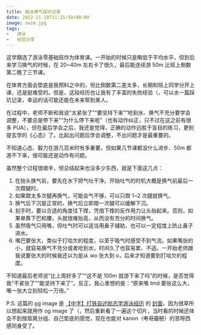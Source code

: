```yaml
---
title: 蛙泳换气踩坑记录
date: 2022-11-10T11:25:58+08:00
image: swim.jpg
tags:
-   游泳
-   经验分享
---
```


这学期选了游泳零基础班作为体育课。一开始的时候只是略低于平均水平，但到后来学习换气的时候，在 20~40m 左右卡了很久，最后能连续游 50m 比班上倒数第二晚了三节课。

在体育方面会垫底是我预料之中的，但比倒数第二差太多，长期和班上同学分开上课，还是挺难受的。但是，这段经历也让我有了丰富的失败经验（，可以水一篇踩坑记录，幸运的话可能还能在未来帮到某人。

<Excerpt />

在过程中，老师不断和我说“太紧张了”“要坚持下来”“呛到水、换气不充分要学会调整，不要总是停下来”“为什么停下来呢”（也有动作纠正，只不过在这之前有很多 PUA），但在最后学会之后，我还是觉得，正确的动作远胜于盲目的练习，更别提玄学的《心态》了。比起出问题后学会调整，不出问题才是最重要的。

不知道心态、毅力在游几百米时有多重要，但如果几节课都没什么进步、50m 都游不下来，很可能还是动作有问题。

虽然整个过程很艰辛，但总结起来也没多少东西，就是下面这几点：

1.  在抬头换气前，要先在水下把气吐干净。开始吐气的时机大概是换气前最后一次蹬腿时。
2.  如果蹬太多次腿再换气，可能会气不够，可以只蹬 1~2 次腿就换气。
3.  换气后下沉是正常的，换气后立即蹬一次腿可以缓解下沉。
4.  划手时，要以合适的角度往下撑，凭借下撑的反作用力让头抬起来。否则，如果单靠下巴和腰，头就很难抬高，从而没有充分的时间换气。
5.  虽然吸气只用嘴，但吐气时可以适当用鼻子辅助，也可以一定程度上防止鼻子进水。
6.  嘴巴要张大，类似于打哈欠的程度，以至于吸气时感受不到气流。如果嘴张的小，就容易换气不充分或者呛到水，时间久了也容易累、不适。一开始老师跟我说要张大的时候我还以为是从 wo 张大到 o，后来才知道要到打哈欠的程度。

不知道最后老师说“比上周好多了”“这不是 100m 就游下来了吗”的时候，是否觉得我“不紧张了”“能坚持下来了”。反正，我心里想的是：“原来嘴 tmd 要张这么大，嘴一张大立刻轻松一万倍。”

P.S. 这篇的 [og](https://ogp.me/) image 是 [【中字】打铁自述励志学游泳经历](https://www.bilibili.com/video/av556552520) 的 [封面](/images/2022/11/swim.jpg)，因为很草所以想起来就用作 og image 了（，然后重新看了一遍这个切片，当时看的时候还体会不到按距离分组、自己垫底的感觉，现在也能对 kanon（~~考哥震怒~~）的苦呀西感同身受了。
